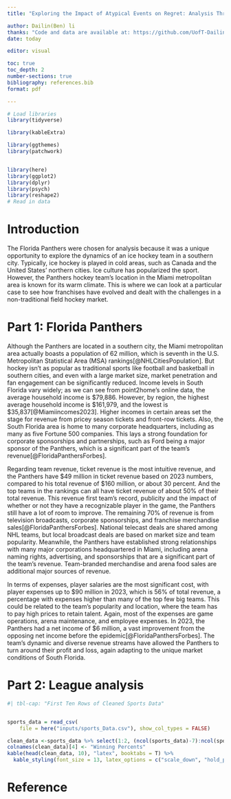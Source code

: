 ```yaml
---
title: "Exploring the Impact of Atypical Events on Regret: Analysis Through Hitchhiker, Car Accident, and Robbery Scenarios"

author: Dailin(Ben) li
thanks: "Code and data are available at: https://github.com/UofT-DailinLi/NHL-Florida-Panthers-Team-Analysis.git" 
date: today

editor: visual

toc: true
toc_depth: 2
number-sections: true
bibliography: references.bib
format: pdf

---
```


\newpage

```r


# Load libraries
library(tidyverse)

library(kableExtra)

library(ggthemes)
library(patchwork)


library(here)
library(ggplot2)
library(dplyr)
library(psych)
library(reshape2)
# Read in data

```

# Introduction
The Florida Panthers were chosen for analysis because it was a unique opportunity to explore the dynamics of an ice hockey team in a southern city. Typically, ice hockey is played in cold areas, such as Canada and the United States’ northern cities. Ice culture has popularized the sport. However, the Panthers hockey team's location in the Miami metropolitan area is known for its warm climate. This is where we can look at a particular case to see how franchises have evolved and dealt with the challenges in a non-traditional field hockey market.


# Part 1: Florida Panthers
Although the Panthers are located in a southern city, the Miami metropolitan area actually boasts a population of 62 million, which is seventh in the U.S. Metropolitan Statistical Area (MSA) rankings[@NHLCitiesPopulation]. But hockey isn't as popular as traditional sports like football and basketball in southern cities, and even with a large market size, market penetration and fan engagement can be significantly reduced. Income levels in South Florida vary widely; as we can see from point2home's online data, the average household income is $79,886. However, by region, the highest average household income is $161,979, and the lowest is $35,837[@Miamiincomes2023]. Higher incomes in certain areas set the stage for revenue from pricey season tickets and front-row tickets. Also, the South Florida area is home to many corporate headquarters, including as many as five Fortune 500 companies. This lays a strong foundation for corporate sponsorships and partnerships, such as Ford being a major sponsor of the Panthers, which is a significant part of the team's revenue[@FloridaPanthersForbes].

Regarding team revenue, ticket revenue is the most intuitive revenue, and the Panthers have $49 million in ticket revenue based on 2023 numbers, compared to his total revenue of $160 million, or about 30 percent. And the top teams in the rankings can all have ticket revenue of about 50% of their total revenue. This revenue first team's record, publicity and the impact of whether or not they have a recognizable player in the game, the Panthers still have a lot of room to improve. The remaining 70% of revenue is from television broadcasts, corporate sponsorships, and franchise merchandise sales[@FloridaPanthersForbes]. National telecast deals are shared among NHL teams, but local broadcast deals are based on market size and team popularity. Meanwhile, the Panthers have established strong relationships with many major corporations headquartered in Miami, including arena naming rights, advertising, and sponsorships that are a significant part of the team's revenue. Team-branded merchandise and arena food sales are additional major sources of revenue.


In terms of expenses, player salaries are the most significant cost, with player expenses up to $90 million in 2023, which is 56% of total revenue, a percentage with expenses higher than many of the top few big teams. This could be related to the team's popularity and location, where the team has to pay high prices to retain talent. Again, most of the expenses are game operations, arena maintenance, and employee expenses. In 2023, the Panthers had a net income of $6 million, a vast improvement from the opposing net income before the epidemic[@FloridaPanthersForbes]. The team's dynamic and diverse revenue streams have allowed the Panthers to turn around their profit and loss, again adapting to the unique market conditions of South Florida.

# Part 2: League analysis

```r
#| tbl-cap: "First Ten Rows of Cleaned Sports Data"


sports_data = read_csv(
    file = here("inputs/sports_Data.csv"), show_col_types = FALSE)

clean_data <-sports_data %>% select(1:2, (ncol(sports_data)-7):ncol(sports_data))
colnames(clean_data)[4] <- "Winning Percents"
kable(head(clean_data, 10), "latex", booktabs = T) %>%
  kable_styling(font_size = 13, latex_options = c("scale_down", "hold_position")) 

```

























\newpage
# Reference